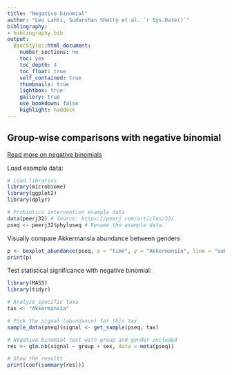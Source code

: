 ```yaml
---
title: "Negative binomial"
author: "Leo Lahti, Sudarshan Shetty et al. `r Sys.Date()`"
bibliography: 
- bibliography.bib
output:
  BiocStyle::html_document:
    number_sections: no
    toc: yes
    toc_depth: 4
    toc_float: true
    self_contained: true
    thumbnails: true
    lightbox: true
    gallery: true
    use_bookdown: false
    highlight: haddock
---
```

<!--
  %\VignetteEngine{knitr::rmarkdown}
  %\VignetteIndexEntry{microbiome tutorial - comparisons}
  %\usepackage[utf8]{inputenc}
  %\VignetteEncoding{UTF-8}  
-->


## Group-wise comparisons with negative binomial

[Read more on negative binomials](http://www.ats.ucla.edu/stat/r/dae/nbreg.htm)

Load example data:

```r
# Load libraries
library(microbiome)
library(ggplot2)
library(dplyr)

# Probiotics intervention example data 
data(peerj32) # Source: https://peerj.com/articles/32/
pseq <- peerj32$phyloseq # Rename the example data
```


Visually compare Akkermansia abundance between genders

```r
p <- boxplot_abundance(pseq, x = "time", y = "Akkermansia", line = "subject") + scale_y_log10()
print(p)
```

Test statistical significance with negative binomial:

```r
library(MASS)
library(tidyr)

# Analyse specific taxa
tax <- "Akkermansia"

# Pick the signal (abundance) for this tax
sample_data(pseq)$signal <- get_sample(pseq, tax)

# Negative binomial test with group and gender included
res <- glm.nb(signal ~ group + sex, data = meta(pseq))

# Show the results
print(coef(summary(res)))
```



